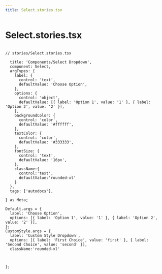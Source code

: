 ```yaml
---
title: Select.stories.tsx
---
```


# Select.stories.tsx

<pre>
<code>
// stories/Select.stories.tsx

  title: 'Components/Select Dropdown',
  component: Select,
  argTypes: {
    label: {
      control: 'text',
      defaultValue: 'Choose Option',
    },
    options: {
      control: 'object',
      defaultValue: [{ label: 'Option 1', value: '1' }, { label: 'Option 2', value: '2' }],
    },
    backgroundColor: {
      control: 'color',
      defaultValue: '#ffffff',
    },
    textColor: {
      control: 'color',
      defaultValue: '#333333',
    },
    fontSize: {
      control: 'text',
      defaultValue: '16px',
    },
    className:{
      control:'text',
      defaultValue:'rounded-xl'
    }
  },
  tags: ['autodocs'],

} as Meta;

Default.args = {
  label: 'Choose Option',
  options: [{ label: 'Option 1', value: '1' }, { label: 'Option 2', value: '2' }],
};
CustomStyle.args = {
  label: 'Custom Style Dropdown',
  options: [{ label: 'First Choice', value: 'first' }, { label: 'Second Choice', value: 'second' }],
  className:'rounded-xl'


 
};
</code>
</pre>
